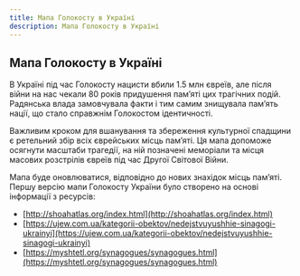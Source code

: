 ```yaml
---
title: Мапа Голокосту в Україні
description: Мапа Голокосту в Україні 
---
```


## Мапа Голокосту в Україні

В Україні під час Голокосту нацисти вбили 1.5 млн євреїв, але після війни на нас чекали 80 років придушення пам’яті цих трагічних подій. Радянська влада замовчувала факти і тим самим знищувала пам’ять нації, що стало справжнім Голокостом ідентичності.

Важливим кроком для вшанування та збереження культурної спадщини є ретельний збір всіх єврейських місць пам’яті. Ця мапа допоможе осягнути масштаби трагедії, на ній позначені меморіали та місця масових розстрілів євреїв під час Другої Світової Війни.

<HeatMap />

Мапа буде оновлюватися, відповідно до нових знахідок місць пам’яті. Першу версію мапи Голокосту України було створено на основі інформації з ресурсів:

- [http://shoahatlas.org/index.html](http://shoahatlas.org/index.html)
- [https://ujew.com.ua/kategorii-obektov/nedejstvuyushhie-sinagogi-ukrainyi](https://ujew.com.ua/kategorii-obektov/nedejstvuyushhie-sinagogi-ukrainyi)
- [https://myshtetl.org/synagogues/synagogues.html](https://myshtetl.org/synagogues/synagogues.html)
